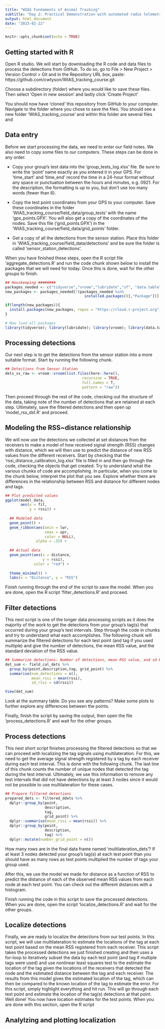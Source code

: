 ```yaml
---
title: "WIAS Fundaments of Animal Tracking"
subtitle: "Day 2: Practical Demonstration with automated radio telemetry"
output: html_document
date: "2023-02-22"
---
```


```r
knitr::opts_chunk$set(echo = TRUE)
```

## Getting started with R 

Open R studio. We will start by downloading the R code and data files to process the detections from GitHub. To do so, go to 
File > New Project > Version Control > Git and in the Repository URL box, paste: https://github.com/cwtyson/WIAS_tracking_course.git

Choose a subdirectory (folder) where you would like to save these files. Then select 'Open in new session' and lastly click 'Create Project'

You should now have 'cloned' this repository from GitHub to your computer. Navigate to the folder where you chose to save the files. You should see a new folder 'WIAS_tracking_course' and within this folder are several files and 

## Data entry

Before we start processing the data, we need to enter our field notes. We also need to copy some files to our computers. 
These steps can be done in any order.

* Copy your group's test data into the 'group_tests_log.xlsx' file. Be sure to write the 'point' name exactly as you entered it in your GPS.
For 'time_start' and 'time_end' record the time in a 24-hour format without any space or punctuation between the hours and minutes, e.g. 0921. For the description, the formatting is up to you, but don't use too many words (fewer than 6).

* Copy the test point coordinates from your GPS to your computer. Save these coordinates in the folder 'WIAS_tracking_course/field_data/group_tests' with the name 'gps_points.GPX'. You will also get a copy of the coordinates of the nodes. Save this file ('grid_points.GPX') in the 'WIAS_tracking_course/field_data/grid_points' folder.

* Get a copy of all the detections from the sensor station. Place this folder in 'WIAS_tracking_course/field_data/detections' and be sure the folder is called 'sensor_station_detections'.

When you have finished these steps, open the R script file 'aggregate_detections.R' and run the code chunk shown below to install the packages that we will need for today. Once this is done, wait for the other groups to finish.

```r

## Houskeeping ########
packages_needed <- c("tidyverse","vroom","lubridate","sf", "data.table", "readxl", "geosphere") 
new_packages <- packages_needed[!(packages_needed %in% 
                                    installed.packages()[,"Package"])]

if(length(new_packages)){
  install.packages(new_packages, repos = "https://cloud.r-project.org")
} 

# Now load all packages
library(tidyverse); library(lubridate); library(vroom); library(data.table); library(readxl); library(geosphere)

```

## Processing detections

Our next step is to get the detections from the sensor station into a more suitable format. Start by running the following chunk.

```r

## Detections from Sensor Station
dets_ss_raw <- vroom::vroom(list.files(here::here(),
                                   recursive = TRUE,
                                   full.names = T,
                                   pattern = "raw"))

```

Then proceed through the rest of the code, checking out the structure of the data, taking note of the number of detections that are retained at each step. Ultimately, save the filtered detections and then open up 'model_rss_dst.R' and proceed.


## Modeling the RSS~distance relationship

We will now use the detections we collected at set distances from the receivers to make a model of how received signal strength (RSS) changes with distance, which we will then use to predict the distance of new RSS values from the different receivers. Start by checking that the 'rssi_distance_calibration_log.xlsx' file is filled in and then go through the code, checking the objects that get created. Try to understand what the various chunks of code are accomplishing. In particular, when you come to the chunk below, interpret the plot that you see. Explore whether there are differences in the relationship between RSS and distance for different nodes and tags.

```r
## Plot predicted values
ggplot(model_data,
       aes(x = fit,
           y = rssi)) +
  
  ## Modeled data
  geom_point() +
  geom_ribbon(aes(xmin = lwr, 
                  xmax = upr, 
                  color = NULL), 
              alpha = .15) +
  
  ## Actual data
  geom_point(aes(x = distance,
                 y = rssi),
             color = "red") +
  
  theme_minimal() +
  labs(x = "Distance", y = "RSS")
```

Finish running through the end of the script to save the model. When you are done, open the R script 'filter_detections.R' and proceed.

## Filter detections

This next script is one of the longer data processing scripts as it does the majority of the work to get the detections from your group's tag(s) that occurred during your group's test intervals. Step through the code in chunks and try to understand what each accomplishes. The following chunk will summarize the filtered detections for each test point (and tag if you used multiple) and give the number of detections, the mean RSS value, and the standard deviation of the RSS value. 

```r
## Summarize detections: Number of detections, mean RSS value, and sd RSSI value for each tag and each point
det_sum <- field_cal_dets %>% 
  group_by(point,description,tag, grid_point) %>% 
  summarise(num_detections = n(),
            mean_rssi = mean(rssi),
            sd_rssi = sd(rssi))

View(det_sum)

```
Look at the summary table. Do you see any patterns? Make some plots to further explore any differences between the points.

Finally, finish the script by saving the output, then open the file 'process_detections.R' and wait for the other groups.

## Process detections

This next short script finishes processing the filtered detections so that we can proceed with localizing the tag signals using multilateration. For this, we need to get the average signal strength registered by a tag by each receiver during each test interval. This is done with the following chunk. The last line of this chunk counts the number of unique nodes that detected the tag during the test interval. Ultimately, we use this information to remove any test intervals that did not have detections by at least 3 nodes since it would not be possible to use multilateration for these cases. 

```r
## Prepare filtered detections
prepared_dets <- filtered_ddets %>%
  dplyr::group_by(point,
                  description,
                  tag,
                  grid_point) %>% 
  dplyr::summarise(mean_rssi = mean(rssi)) %>% 
  dplyr::group_by(point,
                  description,
                  tag) %>% 
  dplyr::mutate(number_grid_point = n())
```

How many rows are in the final data frame named 'multilateration_dets'? If at least 3 nodes detected your group's tag(s) at each test point than you should have as many rows as test points multiplied the number of tags your group used. 

After this, we use the model we made for distance as a function of RSS to predict the distance of each of the observed mean RSS values from each node at each test point. You can check out the different distances with a histogram.

Finish running the code in this script to save the processed detections. When you are done, open the script 'localize_detections.R' and wait for the other groups.

## Localize detections

Finally, we are ready to localize the detections from our test points. In this script, we will use multilateration to estimate the locations of the tag at each test point based on the mean RSS registered from each receiver. This script takes the processed detections we just finished creating and then uses a for-loop to iteratively subset the data by each test point (and tag if multiple tags were used) and use nonlinear least squares test to the estimate the location of the tag given the locations of the receivers that detected the node and the estimated distance between the tag and each receiver. The results from this model gives the estimated location of the tag, which can then be compared to the known location of the tag to estimate the error. For this script, simply highlight everything and hit run. This will go through each test point and estimate the location of the tag(s) detections at that point. Well done! You now have location estimates for the test points. When you are done with this section, open the R script 

## Analylzing and plotting localization





